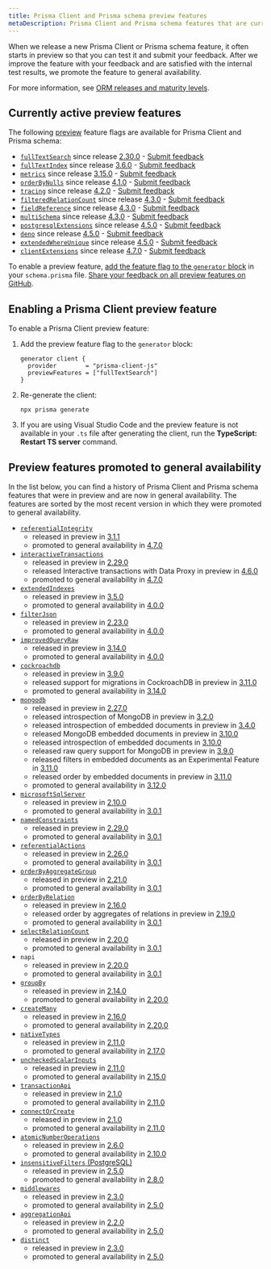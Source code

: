```yaml
---
title: Prisma Client and Prisma schema preview features
metaDescription: Prisma Client and Prisma schema features that are currently in preview.
---
```


<TopBlock>

When we release a new Prisma Client or Prisma schema feature, it often starts in preview so that you can test it and submit your feedback. After we improve the feature with your feedback and are satisfied with the internal test results, we promote the feature to general availability.

For more information, see [ORM releases and maturity levels](/about/prisma/releases).

</TopBlock>

## Currently active preview features

The following [preview](/about/prisma/releases#preview) feature flags are available for Prisma Client and Prisma schema:

- [`fullTextSearch`](/concepts/components/prisma-client/full-text-search) since release [2.30.0](https://github.com/prisma/prisma/releases/tag/2.30.0) - [Submit feedback](https://github.com/prisma/prisma/issues/8877)
- [`fullTextIndex`](/concepts/components/prisma-schema/indexes#full-text-indexes-mysql-and-mongodb) since release [3.6.0](https://github.com/prisma/prisma/releases/tag/3.6.0) - [Submit feedback](https://github.com/prisma/prisma/issues/10539)
- [`metrics`](/concepts/components/prisma-client/metrics) since release [3.15.0](https://github.com/prisma/prisma/releases/tag/3.15.0) - [Submit feedback](https://github.com/prisma/prisma/issues/13579)
- [`orderByNulls`](/concepts/components/prisma-client/filtering-and-sorting#sort-with-null-records-first-or-last) since release [4.1.0](https://github.com/prisma/prisma/releases/tag/4.1.0) - [Submit feedback](https://github.com/prisma/prisma/issues/14377)
- [`tracing`](/concepts/components/prisma-client/opentelemetry-tracing) since release [4.2.0](https://github.com/prisma/prisma/releases/tag/4.2.0) - [Submit feedback](https://github.com/prisma/prisma/issues/14640)
- [`filteredRelationCount`](/concepts/components/prisma-client/aggregation-grouping-summarizing#filter-the-relation-count) since release [4.3.0](https://github.com/prisma/prisma/releases/tag/4.3.0) - [Submit feedback](https://github.com/prisma/prisma/issues/15069)
- [`fieldReference`](/reference/api-reference/prisma-client-reference#compare-columns-in-the-same-table) since release [4.3.0](https://github.com/prisma/prisma/releases/tag/4.3.0) - [Submit feedback](https://github.com/prisma/prisma/issues/15068)
- [`multiSchema`](https://github.com/prisma/prisma/issues/1122#issuecomment-1231773471) since release [4.3.0](https://github.com/prisma/prisma/releases/tag/4.3.0) - [Submit feedback](https://github.com/prisma/prisma/issues/15077)
- [`postgresqlExtensions`](/concepts/components/prisma-schema/postgresql-extensions) since release [4.5.0](https://github.com/prisma/prisma/releases/tag/4.5.0) - [Submit feedback](https://github.com/prisma/prisma/issues/15835)
- [`deno`](/guides/deployment/deployment-guides/deploying-to-deno-deploy) since release [4.5.0](https://github.com/prisma/prisma/releases/tag/4.5.0) - [Submit feedback](https://github.com/prisma/prisma/issues/15844)
- [`extendedWhereUnique`](/reference/api-reference/prisma-client-reference#filter-on-non-unique-fields-with-userwhereuniqueinput) since release [4.5.0](https://github.com/prisma/prisma/releases/tag/4.5.0) - [Submit feedback](https://github.com/prisma/prisma/issues/15837)
- [`clientExtensions`](/concepts/components/prisma-client/client-extensions) since release [4.7.0](https://github.com/prisma/prisma/releases/tag/4.7.0) - [Submit feedback](https://github.com/prisma/prisma/issues/16500)

To enable a preview feature, [add the feature flag to the `generator` block](#enabling-a-prisma-client-preview-feature) in your `schema.prisma` file. [Share your feedback on all preview features on GitHub](https://github.com/prisma/prisma/issues/3108).

## Enabling a Prisma Client preview feature

To enable a Prisma Client preview feature:

1. Add the preview feature flag to the `generator` block:

   ```prisma
   generator client {
     provider        = "prisma-client-js"
     previewFeatures = ["fullTextSearch"]
   }
   ```

2. Re-generate the client:

   ```terminal
   npx prisma generate
   ```

3. If you are using Visual Studio Code and the preview feature is not available in your `.ts` file after generating the client, run the **TypeScript: Restart TS server** command.

## Preview features promoted to general availability

In the list below, you can find a history of Prisma Client and Prisma schema features that were in preview and are now in general availability. The features are sorted by the most recent version in which they were promoted to general availability.

- [`referentialIntegrity`](/concepts/components/prisma-schema/relations/relation-mode)
  - released in preview in [3.1.1](https://github.com/prisma/prisma/releases/tag/3.1.1)
  - promoted to general availability in [4.7.0](https://github.com/prisma/prisma/releases/tag/4.7.0)
- [`interactiveTransactions`](/concepts/components/prisma-client/transactions#interactive-transactions)
  - released in preview in [2.29.0](https://github.com/prisma/prisma/releases/tag/2.29.0)
  - released Interactive transactions with Data Proxy in preview in [4.6.0](https://github.com/prisma/prisma/releases/tag/4.6.0)
  - promoted to general availability in [4.7.0](https://github.com/prisma/prisma/releases/tag/4.7.0)
- [`extendedIndexes`](/concepts/components/prisma-schema/indexes)
  - released in preview in [3.5.0](https://github.com/prisma/prisma/releases/tag/3.5.0)
  - promoted to general availability in [4.0.0](https://github.com/prisma/prisma/releases/tag/4.0.0)
- [`filterJson`](/concepts/components/prisma-client/working-with-fields/working-with-json-fields#filter-on-a-json-field)
  - released in preview in [2.23.0](https://github.com/prisma/prisma/releases/tag/2.23.0)
  - promoted to general availability in [4.0.0](https://github.com/prisma/prisma/releases/tag/4.0.0)
- [`improvedQueryRaw`](/concepts/components/prisma-client/raw-database-access#raw-query-type-mapping)
  - released in preview in [3.14.0](https://github.com/prisma/prisma/releases/tag/3.14.0)
  - promoted to general availability in [4.0.0](https://github.com/prisma/prisma/releases/tag/4.0.0)
- [`cockroachdb`](/concepts/database-connectors/cockroachdb)
  - released in preview in [3.9.0](https://github.com/prisma/prisma/releases/tag/3.9.0)
  - released support for migrations in CockroachDB in preview in [3.11.0](https://github.com/prisma/prisma/releases/tag/3.11.0)
  - promoted to general availability in [3.14.0](https://github.com/prisma/prisma/releases/tag/3.14.0)
- [`mongodb`](/concepts/database-connectors/mongodb)
  - released in preview in [2.27.0](https://github.com/prisma/prisma/releases/tag/2.27.0)
  - released introspection of MongoDB in preview in [3.2.0](https://github.com/prisma/prisma/releases/tag/3.2.0)
  - released introspection of embedded documents in preview in [3.4.0](https://github.com/prisma/prisma/releases/tag/3.4.0)
  - released MongoDB embedded documents in preview in [3.10.0](https://github.com/prisma/prisma/releases/tag/3.10.0)
  - released introspection of embedded documents in [3.10.0](https://github.com/prisma/prisma/releases/tag/3.10.0)
  - released raw query support for MongoDB in preview in [3.9.0](https://github.com/prisma/prisma/releases/tag/3.9.0)
  - released filters in embedded documents as an Experimental Feature in [3.11.0](https://github.com/prisma/prisma/releases/tag/3.11.0)
  - released order by embedded documents in preview in [3.11.0](https://github.com/prisma/prisma/releases/tag/3.11.0)
  - promoted to general availability in [3.12.0](https://github.com/prisma/prisma/releases/tag/3.12.0)
- [`microsoftSqlServer`](/concepts/database-connectors/sql-server)
  - released in preview in [2.10.0](https://github.com/prisma/prisma/releases/tag/2.10.0)
  - promoted to general availability in [3.0.1](https://github.com/prisma/prisma/releases/tag/3.0.1)
- [`namedConstraints`](/concepts/components/prisma-schema/names-in-underlying-database#constraint-and-index-names)
  - released in preview in [2.29.0](https://github.com/prisma/prisma/releases/tag/2.29.0)
  - promoted to general availability in [3.0.1](https://github.com/prisma/prisma/releases/tag/3.0.1)
- [`referentialActions`](/concepts/components/prisma-schema/relations/referential-actions)
  - released in preview in [2.26.0](https://github.com/prisma/prisma/releases/tag/2.26.0)
  - promoted to general availability in [3.0.1](https://github.com/prisma/prisma/releases/tag/3.0.1)
- [`orderByAggregateGroup`](/concepts/components/prisma-client/aggregation-grouping-summarizing#order-by-aggregate-group)
  - released in preview in [2.21.0](https://github.com/prisma/prisma/releases/tag/2.21.0)
  - promoted to general availability in [3.0.1](https://github.com/prisma/prisma/releases/tag/3.0.1)
- [`orderByRelation`](/concepts/components/prisma-client/filtering-and-sorting#sort-by-relation)
  - released in preview in [2.16.0](https://github.com/prisma/prisma/releases/tag/2.16.0)
  - released order by aggregates of relations in preview in [2.19.0](https://github.com/prisma/prisma/releases/tag/2.19.0)
  - promoted to general availability in [3.0.1](https://github.com/prisma/prisma/releases/tag/3.0.1)
- [`selectRelationCount`](/concepts/components/prisma-client/aggregation-grouping-summarizing#count-relations)
  - released in preview in [2.20.0](https://github.com/prisma/prisma/releases/tag/2.20.0)
  - promoted to general availability in [3.0.1](https://github.com/prisma/prisma/releases/tag/3.0.1)
- `napi`
  - released in preview in [2.20.0](https://github.com/prisma/prisma/releases/tag/2.20.0)
  - promoted to general availability in [3.0.1](https://github.com/prisma/prisma/releases/tag/3.0.1)
- [`groupBy`](/reference/api-reference/prisma-client-reference#groupby)
  - released in preview in [2.14.0](https://github.com/prisma/prisma/releases/tag/2.14.0)
  - promoted to general availability in [2.20.0](https://github.com/prisma/prisma/releases/tag/2.20.0)
- [`createMany`](/reference/api-reference/prisma-client-reference#createmany)
  - released in preview in [2.16.0](https://github.com/prisma/prisma/releases/tag/2.16.0)
  - promoted to general availability in [2.20.0](https://github.com/prisma/prisma/releases/tag/2.20.0)
- [`nativeTypes`](/concepts/components/prisma-schema/data-model#native-types-mapping)
  - released in preview in [2.11.0](https://github.com/prisma/prisma/releases/tag/2.11.0)
  - promoted to general availability in [2.17.0](https://github.com/prisma/prisma/releases/tag/2.17.0)
- [`uncheckedScalarInputs`](/concepts/components/prisma-client/relation-queries#create-a-single-record-and-multiple-related-records)
  - released in preview in [2.11.0](https://github.com/prisma/prisma/releases/tag/2.11.0)
  - promoted to general availability in [2.15.0](https://github.com/prisma/prisma/releases/tag/2.15.0)
- [`transactionApi`](/concepts/components/prisma-client/transactions#the-transaction-api)
  - released in preview in [2.1.0](https://github.com/prisma/prisma/releases/tag/2.1.0)
  - promoted to general availability in [2.11.0](https://github.com/prisma/prisma/releases/tag/2.11.0)
- [`connectOrCreate`](/reference/api-reference/prisma-client-reference#connectorcreate)
  - released in preview in [2.1.0](https://github.com/prisma/prisma/releases/tag/2.1.0)
  - promoted to general availability in [2.11.0](https://github.com/prisma/prisma/releases/tag/2.11.0)
- [`atomicNumberOperations`](/reference/api-reference/prisma-client-reference#atomic-number-operations)
  - released in preview in [2.6.0](https://github.com/prisma/prisma/releases/tag/2.6.0)
  - promoted to general availability in [2.10.0](https://github.com/prisma/prisma/releases/tag/2.10.0)
- [`insensitiveFilters` (PostgreSQL)](/concepts/components/prisma-client/filtering-and-sorting#case-insensitive-filtering)
  - released in preview in [2.5.0](https://github.com/prisma/prisma/releases/tag/2.5.0)
  - promoted to general availability in [2.8.0](https://github.com/prisma/prisma/releases/tag/2.8.0)
- [`middlewares`](/concepts/components/prisma-client/middleware)
  - released in preview in [2.3.0](https://github.com/prisma/prisma/releases/tag/2.3.0)
  - promoted to general availability in [2.5.0](https://github.com/prisma/prisma/releases/tag/2.5.0)
- [`aggregationApi`](/concepts/components/prisma-client/aggregation-grouping-summarizing#aggregate)
  - released in preview in [2.2.0](https://github.com/prisma/prisma/releases/tag/2.2.0)
  - promoted to general availability in [2.5.0](https://github.com/prisma/prisma/releases/tag/2.5.0)
- [`distinct`](/reference/api-reference/prisma-client-reference#distinct)
  - released in preview in [2.3.0](https://github.com/prisma/prisma/releases/tag/2.3.0)
  - promoted to general availability in [2.5.0](https://github.com/prisma/prisma/releases/tag/2.5.0)
